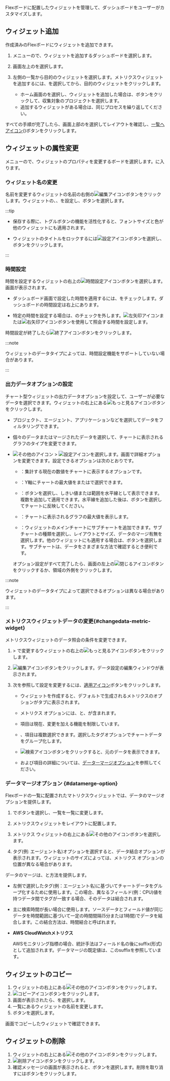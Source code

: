 Flexボードに配置したウィジェットを管理して、ダッシュボードをユーザーがカスタマイズします。

## ウィジェット追加

作成済みのFlexボードにウィジェットを追加できます。

1. <Cmdname sid="side_flexboard" className="uitext" />メニューの<Cmdname sid="dashboard_list" className="uitext" />で、ウィジェットを追加するダッシュボードを選択します。

2. 画面左上の<Cmdname sid="edit_mode" className="uitext" />を選択します。

3. 左側の<Cmdname sid="widget_template" className="uitext" />一覧から目的のウィジェットを選択します。メトリクスウィジェットを追加するには、<Cmdname sid="all_metrics" className="uitext" />を選択してから、目的のウィジェットをクリックします。

   - ホーム画面の<Cmdname sid="integratedFlexboard" className="uitext" />を選択し、ウィジェットを追加した場合は、<Cmdname sid="project_selection" className="uitext" />ボタンをクリックして、収集対象のプロジェクトを選択します。
   - 追加するウィジェットがある場合は、同じプロセスを繰り返してください。

すべての手順が完了したら、画面上部の<Cmdname sid="view_mode" className="uitext" />を選択してレイアウトを確認し、[一覧へアイコン](/img/ico-exit.svg)(<Cmdname sid="go_to_list" className="uitext" />)ボタンをクリックします。

## ウィジェットの属性変更

<Cmdname sid="side_flexboard" className="uitext" />メニューの<Cmdname sid="dashboard_list" className="uitext" />で、ウィジェットのプロパティを変更するボードを選択します。<Cmdname sid="edit_mode" className="uitext" />に入ります。

### ウィジェット名の変更

名前を変更するウィジェットの名前の右側の![編集アイコン](/img/ico-edit.svg)ボタンをクリックします。ウィジェットの<Cmdname sid="title" className="uitext" />、<Cmdname sid="font_size" className="uitext" />、<Cmdname sid="color" className="uitext" />を設定し、<Cmdname sid="save" className="uitext" />ボタンを選択します。

:::tip

- 保存する際に、<Cmdname sid="apply_to_the_entire_widget" className="uitext" />トグルボタンの機能を活性化すると、フォントサイズと色が他のウィジェットにも適用されます。

- ウィジェットのタイトルをロックするには![設定アイコン](/img/ico-invisible.svg)ボタンを選択し、<Cmdname sid="save" className="uitext" />ボタンをクリックします。

:::

### 時間設定

時間を設定するウィジェットの右上の![時間設定アイコン](/img/ico-time-set.svg)ボタンを選択します。<Cmdname sid="select_time_title" className="uitext" />画面が表示されます。

- ダッシュボード画面で設定した時間を適用するには、<Cmdname sid="use_dashboard_settings" className="uitext" />をチェックします。ダッシュボードの時間設定は右上にあります。

- 特定の時間を設定する場合は、<Cmdname sid="use_dashboard_settings" className="uitext" />のチェックを外します。![左矢印アイコン](/img/left-arrow.svg)または![右矢印アイコン](/img/right-arrow.svg)ボタンを使用して照会する時間を設定します。

時間設定が終了したら![終了アイコン](/img/ico-close.svg)ボタンをクリックします。

:::note

ウィジェットのデータタイプによっては、時間設定機能をサポートしていない場合があります。

:::

### 出力データオプションの設定

チャート型ウィジェットの出力データオプションを設定して、ユーザーが必要なデータを選択できます。ウィジェットの右上にある![もっと見るアイコン](/img/ico-more.svg)ボタンをクリックします。

- プロジェクト、エージェント、アプリケーションなどを選択してデータをフィルタリングできます。

- 個々のデータまたはマージされたデータを選択して、チャートに表示されるグラフのタイプを変更できます。

- ![その他のアイコン](/img/ico-more.svg) > ![設定アイコン](/img/ico-setting.svg)を選択します。<Cmdname sid="chart_settings" className="uitext" />画面で詳細オプションを変更できます。設定できるオプションは次のとおりです。

  - <Cmdname sid="chart_type" className="uitext" />：集計する現在の数値をチャートに表示するオプションです。

  - <Cmdname sid="y_axis" className="uitext" /> <Cmdname sid="chart_max_value" className="uitext" />：Y軸にチャートの最大値を<Cmdname sid="auto" className="uitext" />または<Cmdname sid="fix" className="uitext" />で選択できます。

  - <Cmdname sid="set_horizontal_line" className="uitext" />：<Cmdname sid="add" className="uitext" />ボタンを選択し、しきい値または範囲を水平線として表示できます。複数を追加して適用できます。水平線を追加した後は、<Cmdname sid="apply" className="uitext" />ボタンを選択してチャートに反映してください。

  - <Cmdname sid="show_chart_max_value" className="uitext" />：チャートに表示されるグラフの最大値を表示します。

  - <Cmdname sid="sub_chart" className="uitext" />：ウィジェットのメインチャートにサブチャートを追加できます。サブチャートの種類を選択し、レイアウトとサイズ、データのマージ有無を選択します。他のウィジェットにも適用する場合は、<Cmdname sid="apply_to_the_entire_widget" className="uitext" />ボタンを選択します。サブチャートは、データをさまざまな方法で確認するとき便利です。

  オプション設定がすべて完了したら、<Cmdname sid="chart_settings" className="uitext" />画面の左上の![閉じるアイコン](/img/ico-close.svg)ボタンをクリックするか、<Cmdname sid="chart_settings" className="uitext" />領域の外側をクリックします。

:::note

ウィジェットのデータタイプによって選択できるオプションは異なる場合があります。

:::

### メトリクスウィジェットデータの変更{#changedata-metric-widget}

メトリクスウィジェットのデータ照会の条件を変更できます。 

1. <Cmdname sid="side_flexboard" className="uitext" /> &gt; <Cmdname sid="edit_mode" className="uitext" />で変更するウィジェットの右上の![もっと見るアイコン](/img/ico-more.svg)ボタンをクリックします。

   <ImgLang img='metric-widget-data.png' desc='メトリクスウィジェットデータの変更' />

2. ![編集アイコン](/img/ico-edit-metric.svg)ボタンをクリックします。データ設定の編集ウィンドウが表示されます。

   <ImgLang img='metric-edit-window.png' desc='メトリクスウィジェットデータの編集' />

3. 次を参照して設定を変更するには、[適用アイコン](/img/left-arrow.svg)<Cmdname sid="apply_to_the_widget" className="uitext" />ボタンをクリックします。

   - ウィジェットを作成すると、デフォルトで生成されるメトリクスのオプションがタブに表示されます。

   - メトリクス オプションには、<Cmdname sid="category" className="uitext" />と<Cmdname sid="field" className="uitext" />、<Cmdname sid="tag" className="uitext" />が含まれます。

   - <Cmdname sid="category" className="uitext" />項目は現在、変更を加える機能を制限しています。

   - <Cmdname sid="field" className="uitext" />、<Cmdname sid="tag" className="uitext" />項目は複数選択できます。選択したタグオプションでチャートデータをグループ化します。

   - ![検索アイコン](/img/ico-btn-search.png)ボタンをクリックすると、元のデータを表示できます。

   - <Cmdname sid="object_merge" className="uitext" />および<Cmdname sid="time_merge" className="uitext" />項目の詳細については、[データㅡマージオプション](#datamerge-option)を参照してください。

### データマージオプション {#datamerge-option}

Flexボードの<Cmdname sid="all_metrics" className="uitext" />一覧に配置されたマトリクスウィジェットでは、データのマージオプションを提供します。

1. <Cmdname sid="edit_mode" className="uitext" />で<Cmdname sid="all_metrics" className="uitext" />ボタンを選択し、<Cmdname sid="widget_template" className="uitext" />一覧を<Cmdname sid="all_metrics" className="uitext" />一覧に変更します。

2. メトリクスウィジェットをレイアウトに配置します。

3. メトリクス ウィジェットの右上にある![その他のアイコン](/img/ico-more.svg)ボタンを選択します。

4. タグ(例: エージェント名)オプションを選択すると、データ結合オプションが表示されます。ウィジェットのサイズによっては、メトリクス オプションの位置が異なる場合があります。

<ImgLang img='flexboard-datamerge.png' desc='メトリクス ウィジェット - データ結合オプション' />

データのマージは、<Cmdname sid="object_merge" className="uitext" />と<Cmdname sid="time_merge" className="uitext" />方法を提供します。

- <Cmdname sid="object_merge" className="uitext" />

  左側で選択したタグ(例：エージェント名)に基づいてチャートデータをグループ化するために使用します。この場合、異なるフィールド(例：CPU)値を持つデータ間でタグが一致する場合、そのデータは結合されます。

- <Cmdname sid="time_merge" className="uitext" />

  主に検索時間が長い場合に使用します。ソースデータとフィールド値が同じデータを時間範囲に基づいて一定の時間間隔(5分または1時間)でデータを結合します。この結合方法は、時間結合と呼ばれます。

- **AWS CloudWatchメトリクス**

  AWSモニタリング指標の場合、統計手法はフィールド名の後にsuffix(形式) として追加されます。データマージの既定値は、このsuffixを参照しています。

  <ImgLang img='flexboard-awsec2-metrics.png' desc='AWS ColudWatchメトリクス' />

## ウィジェットのコピー

1. ウィジェットの右上にある![その他のアイコン](/img/ico-more.svg)ボタンをクリックします。 
2. ![コピーアイコン](/img/ico-copy.svg)ボタンをクリックします。
3. <Cmdname sid="copy" className="uitext" />画面が表示されたら、<Cmdname sid="add_widget" className="uitext" />を選択します。
4. 一覧にあるウィジェットの名前を変更します。
5. <Cmdname sid="apply" className="uitext" />ボタンを選択します。

<Cmdname sid="edit_mode" className="uitext" />画面でコピーしたウィジェットで確認できます。

## ウィジェットの削除

1. ウィジェットの右上にある![その他のアイコン](/img/ico-more.svg)ボタンをクリックします。 
2. ![削除アイコン](/img/ico-remove.svg)ボタンをクリックします。
3. 確認メッセージの画面が表示されると、<Cmdname sid="delete" className="uitext" />ボタンを選択します。削除を取り消すには<Cmdname sid="cancel" className="uitext" />ボタンをクリックします。
